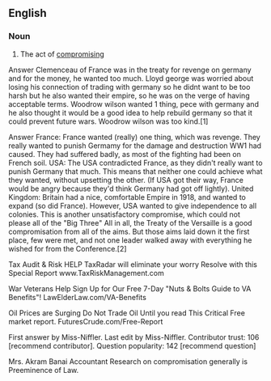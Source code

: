 ==English==

===Noun===
{{en-noun}}

# The act of [[compromise|compromising]]
Answer 
Clemenceau of France was in the treaty for revenge on germany and for the money, he wanted too much. Lloyd george was worried about losing his connection of trading with germany so he didnt want to be too harsh but he also wanted their empire, so he was on the verge of having acceptable terms. Woodrow wilson wanted 1 thing, pece with germany and he also thought it would be a good idea to help rebuild germany so that it could prevent future wars. Woodrow wilson was too kind.[1]



Answer 
France: France wanted (really) one thing, which was revenge. They really wanted to punish Germamy for the damage and destruction WW1 had caused. They had suffered badly, as most of the fighting had been on French soil. USA: The USA contradicted France, as they didn't really want to punish Germany that much. This means that neither one could achieve what they wanted, without upsetting the other. (If USA got their way, France would be angry because they'd think Germany had got off lightly). United Kingdom: Britain had a nice, comfortable Empire in 1918, and wanted to expand (so did France). However, USA wanted to give independence to all colonies. This is another unsatisfactory compromise, which could not please all of the "Big Three" All in all, the Treaty of the Versaille is a good compromisation from all of the aims. But those aims laid down it the first place, few were met, and not one leader walked away with everything he wished for from the Conference.[2] 



Tax Audit & Risk HELP
TaxRadar will eliminate your worry Resolve with this Special Report
www.TaxRiskManagement.com

War Veterans Help
Sign Up for Our Free 7-Day "Nuts & Bolts Guide to VA Benefits"!
LawElderLaw.com/VA-Benefits

Oil Prices are Surging
Do Not Trade Oil Until you read This Critical Free market report.
FuturesCrude.com/Free-Report

    
First answer by Miss-Niffler. Last edit by Miss-Niffler. Contributor trust: 106 [recommend contributor]. Question popularity: 142 [recommend question] 

Mrs. Akram Banai Accountant Research on
compromisation generally is Preeminence of Law.